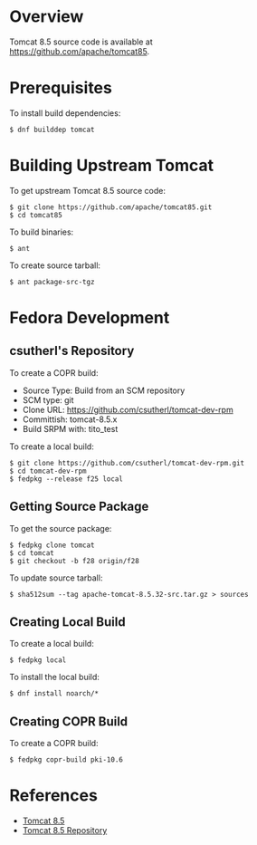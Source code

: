 = Overview =

Tomcat 8.5 source code is available at https://github.com/apache/tomcat85.

= Prerequisites =

To install build dependencies:

<pre>
$ dnf builddep tomcat
</pre>

= Building Upstream Tomcat =

To get upstream Tomcat 8.5 source code:

<pre>
$ git clone https://github.com/apache/tomcat85.git
$ cd tomcat85
</pre>

To build binaries:

<pre>
$ ant
</pre>

To create source tarball:

<pre>
$ ant package-src-tgz
</pre>

= Fedora Development =

== csutherl's Repository ==

To create a COPR build:

* Source Type: Build from an SCM repository
* SCM type: git
* Clone URL: https://github.com/csutherl/tomcat-dev-rpm
* Committish: tomcat-8.5.x
* Build SRPM with: tito_test

To create a local build:

<pre>
$ git clone https://github.com/csutherl/tomcat-dev-rpm.git
$ cd tomcat-dev-rpm
$ fedpkg --release f25 local
</pre>

== Getting Source Package ==

To get the source package:

<pre>
$ fedpkg clone tomcat
$ cd tomcat
$ git checkout -b f28 origin/f28
</pre>

To update source tarball:

<pre>
$ sha512sum --tag apache-tomcat-8.5.32-src.tar.gz > sources
</pre>

== Creating Local Build ==

To create a local build:

<pre>
$ fedpkg local
</pre>

To install the local build:

<pre>
$ dnf install noarch/*
</pre>

== Creating COPR Build ==

To create a COPR build:

<pre>
$ fedpkg copr-build pki-10.6
</pre>

= References =

* [[Tomcat 8.5]]
* [https://github.com/apache/tomcat85 Tomcat 8.5 Repository]